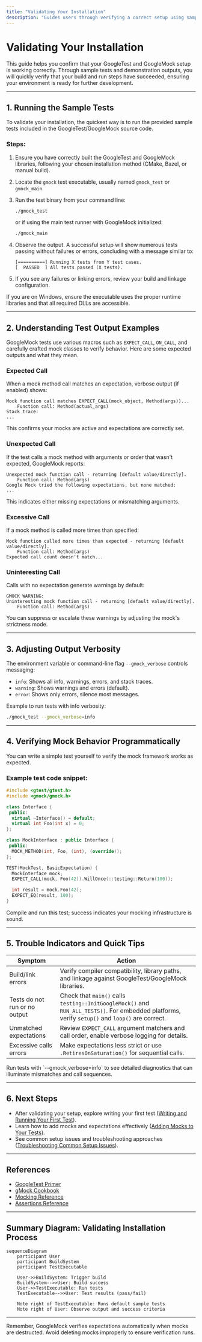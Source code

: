 ```yaml
---
title: "Validating Your Installation"
description: "Guides users through verifying a correct setup using sample tests and demonstration outputs. Details quick checks to confirm build and run steps were successful, reinforcing readiness for further development."
---
```


# Validating Your Installation

This guide helps you confirm that your GoogleTest and GoogleMock setup is working correctly. Through sample tests and demonstration outputs, you will quickly verify that your build and run steps have succeeded, ensuring your environment is ready for further development.

---

## 1. Running the Sample Tests

To validate your installation, the quickest way is to run the provided sample tests included in the GoogleTest/GoogleMock source code.

### Steps:

1. Ensure you have correctly built the GoogleTest and GoogleMock libraries, following your chosen installation method (CMake, Bazel, or manual build).

2. Locate the `gmock` test executable, usually named `gmock_test` or `gmock_main`.

3. Run the test binary from your command line:

   ```bash
   ./gmock_test
   ```

   or if using the main test runner with GoogleMock initialized:

   ```bash
   ./gmock_main
   ```

4. Observe the output. A successful setup will show numerous tests passing without failures or errors, concluding with a message similar to:

   ```
   [==========] Running X tests from Y test cases.
   [  PASSED  ] All tests passed (X tests).
   ```

5. If you see any failures or linking errors, review your build and linkage configuration.

<Tip>
If you are on Windows, ensure the executable uses the proper runtime libraries and that all required DLLs are accessible.
</Tip>

---

## 2. Understanding Test Output Examples

GoogleMock tests use various macros such as `EXPECT_CALL`, `ON_CALL`, and carefully crafted mock classes to verify behavior. Here are some expected outputs and what they mean.

### Expected Call

When a mock method call matches an expectation, verbose output (if enabled) shows:

```
Mock function call matches EXPECT_CALL(mock_object, Method(args))...
    Function call: Method(actual_args)
Stack trace:
...
```

This confirms your mocks are active and expectations are correctly set.

### Unexpected Call

If the test calls a mock method with arguments or order that wasn't expected, GoogleMock reports:

```
Unexpected mock function call - returning [default value/directly].
    Function call: Method(args)
Google Mock tried the following expectations, but none matched:
...
```

This indicates either missing expectations or mismatching arguments.

### Excessive Call

If a mock method is called more times than specified:

```
Mock function called more times than expected - returning [default value/directly].
    Function call: Method(args)
Expected call count doesn't match...
```

### Uninteresting Call

Calls with no expectation generate warnings by default:

```
GMOCK WARNING:
Uninteresting mock function call - returning [default value/directly].
    Function call: Method(args)
```

You can suppress or escalate these warnings by adjusting the mock's strictness mode.

---

## 3. Adjusting Output Verbosity

The environment variable or command-line flag `--gmock_verbose` controls messaging:

- `info`: Shows all info, warnings, errors, and stack traces.
- `warning`: Shows warnings and errors (default).
- `error`: Shows only errors, silence most messages.

Example to run tests with info verbosity:

```bash
./gmock_test --gmock_verbose=info
```

---

## 4. Verifying Mock Behavior Programmatically

You can write a simple test yourself to verify the mock framework works as expected.

### Example test code snippet:

```cpp
#include <gtest/gtest.h>
#include <gmock/gmock.h>

class Interface {
 public:
  virtual ~Interface() = default;
  virtual int Foo(int x) = 0;
};

class MockInterface : public Interface {
 public:
  MOCK_METHOD(int, Foo, (int), (override));
};

TEST(MockTest, BasicExpectation) {
  MockInterface mock;
  EXPECT_CALL(mock, Foo(42)).WillOnce(::testing::Return(100));

  int result = mock.Foo(42);
  EXPECT_EQ(result, 100);
}
```

Compile and run this test; success indicates your mocking infrastructure is sound.

---

## 5. Trouble Indicators and Quick Tips

| Symptom                     | Action                                                                                                                                             |
|-----------------------------|-----------------------------------------------------------------------------------------------------------------------------------------------------|
| Build/link errors           | Verify compiler compatibility, library paths, and linkage against GoogleTest/GoogleMock libraries.                                                   |
| Tests do not run or no output| Check that `main()` calls `testing::InitGoogleMock()` and `RUN_ALL_TESTS()`. For embedded platforms, verify `setup()` and `loop()` are correct.     |
| Unmatched expectations      | Review `EXPECT_CALL` argument matchers and call order, enable verbose logging for details.                                                            |
| Excessive calls errors      | Make expectations less strict or use `.RetiresOnSaturation()` for sequential calls.                                                                  |

<Tip>
Run tests with `--gmock_verbose=info` to see detailed diagnostics that can illuminate mismatches and call sequences.
</Tip>

---

## 6. Next Steps

- After validating your setup, explore writing your first test ([Writing and Running Your First Test](/getting-started/first-experience/writing-first-test)).
- Learn how to add mocks and expectations effectively ([Adding Mocks to Your Tests](/gtest-guides/getting-started/adding_mocks)).
- See common setup issues and troubleshooting approaches ([Troubleshooting Common Setup Issues](/getting-started/first-experience/common-setup-issues)).


---

## References

- [GoogleTest Primer](overview/getting-started/introduction)
- [gMock Cookbook](docs/gmock_cook_book.md)
- [Mocking Reference](docs/reference/mocking.md)
- [Assertions Reference](docs/reference/assertions.md)

---

## Summary Diagram: Validating Installation Process

```mermaid
sequenceDiagram
    participant User
    participant BuildSystem
    participant TestExecutable

    User->>BuildSystem: Trigger build
    BuildSystem-->>User: Build success
    User->>TestExecutable: Run tests
    TestExecutable-->>User: Test results (pass/fail)

    Note right of TestExecutable: Runs default sample tests
    Note right of User: Observe output and success criteria
```

---

<Tip>
Remember, GoogleMock verifies expectations automatically when mocks are destructed. Avoid deleting mocks improperly to ensure verification runs.
</Tip>